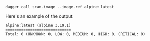 ```shell
dagger call scan-image --image-ref alpine:latest
```

Here's an example of the output:

```shell
alpine:latest (alpine 3.19.1)
=============================
Total: 0 (UNKNOWN: 0, LOW: 0, MEDIUM: 0, HIGH: 0, CRITICAL: 0)
```
